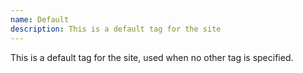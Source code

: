 ---
name: Default
description: This is a default tag for the site
---

This is a default tag for the site, used when no other tag is specified.
